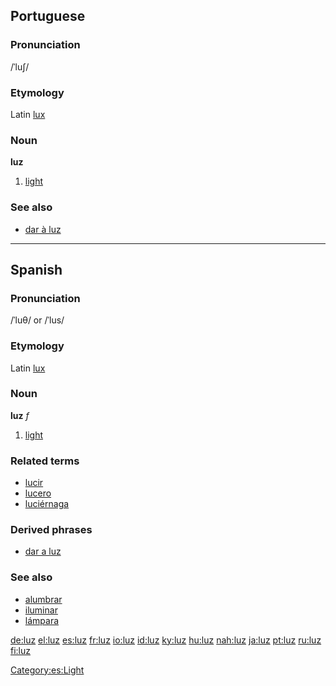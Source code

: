 ==Portuguese==
===Pronunciation===
/ˈluʃ/
===Etymology===
Latin [[lux]]
===Noun===
'''luz'''

# [[light]]

=== See also ===
*[[dar à luz]]

----

==Spanish==
===Pronunciation===
/ˈluθ/ or /ˈlus/
===Etymology===
Latin [[lux]]
===Noun===
'''luz''' ''f''

# [[light]]

===Related terms===
*[[lucir]]
*[[lucero]]
*[[luciérnaga]]

=== Derived phrases ===
*[[dar a luz]]

===See also===
*[[alumbrar]]
*[[iluminar]]
*[[lámpara]]

[[Category:es:Light]]

[[de:luz]]
[[el:luz]]
[[es:luz]]
[[fr:luz]]
[[io:luz]]
[[id:luz]]
[[ky:luz]]
[[hu:luz]]
[[nah:luz]]
[[ja:luz]]
[[pt:luz]]
[[ru:luz]]
[[fi:luz]]